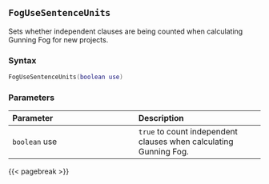 ## `FogUseSentenceUnits`

Sets whether independent clauses are being counted when calculating Gunning Fog for new projects.

### Syntax {-}

``` .lua
FogUseSentenceUnits(boolean use)
```

### Parameters {-}

**Parameter** | **Description**
| :-- | :-- |
|`boolean` use | `true` to count independent clauses when calculating Gunning Fog. |

{{< pagebreak >}}